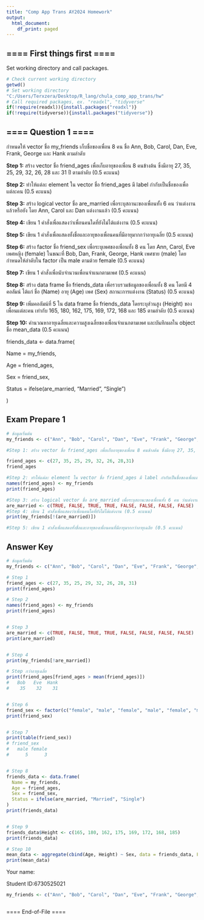 ---
title: "Comp App Trans AY2024 Homework"
output:
  html_document:
    df_print: paged
---

## ==== First things first ====

Set working directory and call packages.

```{r}
# Check current working directory  
getwd()
# Set working directory
"C:/Users/Terxzera/Desktop/R_lang/chula_comp_app_trans/hw"
# Call required packages, ex. "readxl", "tidyverse"
if(!require(readxl)){install.packages("readxl")}
if(!require(tidyverse)){install.packages("tidyverse")}


```

## ==== Question 1 ====

กำหนดให้ vector ชื่อ my_friends เก็บชื่อของเพื่อน 8 คน ชื่อ Ann, Bob, Carol, Dan, Eve, Frank, George และ Hank ตามลำดับ

**Step 1:** สร้าง vector ชื่อ friend_ages เพื่อเก็บอายุของเพื่อน 8 คนข้างต้น ซึ่งมีอายุ 27, 35, 25, 29, 32, 26, 28 และ 31 ปี ตามลำดับ (0.5 คะแนน)

**Step 2:** ทำให้แต่ละ element ใน vector ชื่อ friend_ages มี label กำกับเป็นชื่อของเพื่อแต่ละคน (0.5 คะแนน)

**Step 3:** สร้าง logical vector ชื่อ are_married เพื่อระบุสถานะของเพื่อนทั้ง 6 คน ว่าแต่งงานแล้วหรือยัง โดย Ann, Carol และ Dan แต่งงานแล้ว (0.5 คะแนน)

**Step 4:** เขียน 1 คำสั่งเพื่อแสดงว่าเพื่อนคนใดที่ยังไม่ได้แต่งงาน (0.5 คะแนน)

**Step 5:** เขียน 1 คำสั่งเพื่อแสดงทั้งชื่อและอายุของเพื่อนคนที่มีอายุมากกว่าอายุเฉลี่ย (0.5 คะแนน)

**Step 6:** สร้าง factor ชื่อ friend_sex เพื่อระบุเพศของเพื่อนทั้ง 8 คน โดย Ann, Carol, Eve เพศหญิง (female) ในขณะที่ Bob, Dan, Frank, George, Hank เพศชาย (male) โดยกำหนดให้ลำดับใน factor เป็น male ตามด้วย female (0.5 คะแนน)

**Step 7:** เขียน 1 คำสั่งเพื่อนับจำนวนเพื่อนจำแนกตามเพศ (0.5 คะแนน)

**Step 8:** สร้าง data frame ชื่อ friends_data เพื่อรวบรวมข้อมูลของเพื่อนทั้ง 8 คน โดยมี 4 คอลัมน์ ได้แก่ ชื่อ (Name) อายุ (Age) เพศ (Sex) สถานะการแต่งงาน (Status) (0.5 คะแนน)

**Step 9:** เพิ่มคอลัมน์ที่ 5 ใน data frame ชื่อ friends_data โดยระบุส่วนสูง (Height) ของเพื่อนแต่ละคน เท่ากับ 165, 180, 162, 175, 169, 172, 168 และ 185 ตามลำดับ (0.5 คะแนน)

**Step 10:** คำนวณหาอายุเฉลี่ยและความสูงเฉลี่ยของเพื่อนจำแนกตามเพศ และบันทึกผลใน object ชื่อ mean_data (0.5 คะแนน)

friends_data \<- data.frame(

Name = my_friends,

Age = friend_ages,

Sex = friend_sex,

Status = ifelse(are_married, "Married", "Single")

)

## Exam Prepare 1

```{r}
# ข้อมูลเริ่มต้น
my_friends <- c("Ann", "Bob", "Carol", "Dan", "Eve", "Frank", "George", "Hank")

#Step 1: สร้าง vector ชื่อ friend_ages เพื่อเก็บอายุของเพื่อน 8 คนข้างต้น ซึ่งมีอายุ 27, 35, 25, 29, 32, 26, 28 และ 31 ปี ตามลำดับ (0.5 คะแนน)

friend_ages <- c(27, 35, 25, 29, 32, 26, 28,31)
friend_ages

#Step 2: ทำให้แต่ละ element ใน vector ชื่อ friend_ages มี label กำกับเป็นชื่อของเพื่อแต่ละคน (0.5 คะแนน)
names(friend_ages) <- my_friends
print(friend_ages)

#Step 3: สร้าง logical vector ชื่อ are_married เพื่อระบุสถานะของเพื่อนทั้ง 6 คน ว่าแต่งงานแล้วหรือยัง โดย Ann, Carol และ Dan แต่งงานแล้ว (0.5 คะแนน)
are_married <- c(TRUE, FALSE, TRUE, TRUE, FALSE, FALSE, FALSE, FALSE)
#Step 4: เขียน 1 คำสั่งเพื่อแสดงว่าเพื่อนคนใดที่ยังไม่ได้แต่งงาน (0.5 คะแนน)
print(my_friends[!(are_married)])

#Step 5: เขียน 1 คำสั่งเพื่อแสดงทั้งชื่อและอายุของเพื่อนคนที่มีอายุมากกว่าอายุเฉลีย (0.5 คะแนน)


```

## Answer Key

```{r Question 1}
# ข้อมูลเริ่มต้น
my_friends <- c("Ann", "Bob", "Carol", "Dan", "Eve", "Frank", "George", "Hank")

# Step 1
friend_ages <- c(27, 35, 25, 29, 32, 26, 28, 31)
print(friend_ages)

# Step 2
names(friend_ages) <- my_friends
print(friend_ages)


# Step 3
are_married <- c(TRUE, FALSE, TRUE, TRUE, FALSE, FALSE, FALSE, FALSE)
print(are_married)


# Step 4
print(my_friends[!are_married])

# Step กว่าอายุเฉลี่ย
print(friend_ages[friend_ages > mean(friend_ages)])
#   Bob   Eve  Hank 
#    35    32    31 


# Step 6
friend_sex <- factor(c("female", "male", "female", "male", "female", "male", "male", "male"),levels = c("male", "female"))
print(friend_sex)


# Step 7
print(table(friend_sex))
# friend_sex
#   male female 
#      5      3 


# Step 8
friends_data <- data.frame(
  Name = my_friends,
  Age = friend_ages,
  Sex = friend_sex,
  Status = ifelse(are_married, "Married", "Single")
)
print(friends_data)


# Step 9
friends_data$Height <- c(165, 180, 162, 175, 169, 172, 168, 185)
print(friends_data)

# Step 10
mean_data <- aggregate(cbind(Age, Height) ~ Sex, data = friends_data, FUN = mean)
print(mean_data)

```

Your name:

Student ID:6730525021

```{r}
my_friends <- c("Ann", "Bob", "Carol", "Dan", "Eve", "Frank", "George", "Hank")



```

==== End-of-File ====

